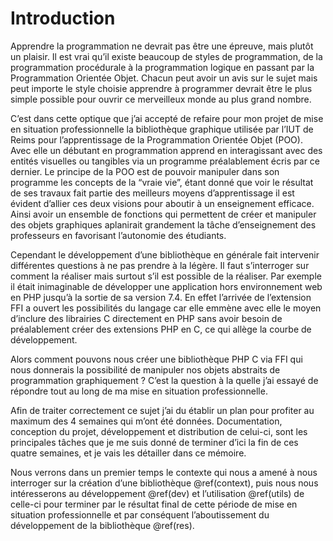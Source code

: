 # Introduction {- #intro}

Apprendre la programmation ne devrait pas être une épreuve, mais plutôt un plaisir. Il est vrai qu'il existe beaucoup de styles de programmation, de la programmation procédurale à la programmation logique en passant par la Programmation Orientée Objet. Chacun peut avoir un avis sur le sujet mais peut importe le style choisie apprendre à programmer devrait être le plus simple possible pour ouvrir ce merveilleux monde au plus grand nombre.

C'est dans cette optique que j'ai accepté de refaire pour mon projet de mise en situation professionnelle la bibliothèque graphique utilisée par l'IUT de Reims pour l'apprentissage de la Programmation Orientée Objet (POO). Avec elle un débutant en programmation apprend en interagissant avec des entités visuelles ou tangibles via un programme préalablement écris par ce dernier. Le principe de la POO est de pouvoir manipuler dans son programme les concepts de la "vraie vie", étant donné que voir le résultat de ses travaux fait partie des meilleurs moyens d'apprentissage il est évident d'allier ces deux visions pour aboutir à un enseignement efficace. Ainsi avoir un ensemble de fonctions qui permettent de créer et manipuler des objets graphiques aplanirait grandement la tâche d'enseignement des professeurs en favorisant l'autonomie des étudiants.

Cependant le développement d'une bibliothèque en générale fait intervenir différentes questions à ne pas prendre à la légère. Il faut s'interroger sur comment la réaliser mais surtout s'il est possible de la réaliser. Par exemple il était inimaginable de développer une application hors environnement web en PHP jusqu'à la sortie de sa version 7.4. En effet l'arrivée de l'extension FFI a ouvert les possibilités du langage car elle emmène avec elle le moyen d'inclure des librairies C directement en PHP sans avoir besoin de préalablement créer des extensions PHP en C, ce qui allège la courbe de développement.

Alors comment pouvons nous créer une bibliothèque PHP C via FFI qui nous donnerais la possibilité de manipuler nos objets abstraits de programmation graphiquement ? C'est la question à la quelle j'ai essayé de répondre tout au long de ma mise en situation professionnelle.

Afin de traiter correctement ce sujet j'ai du établir un plan pour profiter au maximum des 4 semaines qui m'ont été données. Documentation, conception du projet, développement et distribution de celui-ci, sont les principales tâches que je me suis donné de terminer d'ici la fin de ces quatre semaines, et je vais les détailler dans ce mémoire.

Nous verrons dans un premier temps le contexte qui nous a amené à nous interroger sur la création d'une bibliothèque \@ref(context), puis nous nous intéresserons au développement \@ref(dev) et l'utilisation \@ref(utils) de celle-ci pour terminer par le résultat final de cette période de mise en situation professionnelle et par conséquent l'aboutissement du développement de la bibliothèque \@ref(res).